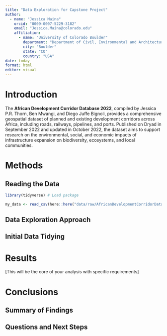 ```yaml
---
title: "Data Exploration for Capstone Project"
author:
  - name: "Jessica Maina"
    orcid: "0009-0007-5229-3182"
    email: "Jessica.Maina@colorado.edu"
    affiliation:
      - name: "University of Colorado Boulder"
        department: "Department of Civil, Environmental and Architectural Engineering"
        city: "Boulder"
        state: "CO"
        country: "USA"
date: today
format: html
editor: visual
---
```


# Introduction

The **African Development Corridor Database 2022**, compiled by Jessica P.R. Thorn, Ben Mwangi, and Diego Juffe Bignoli, provides a comprehensive geospatial dataset of planned and existing development corridors across Africa, including roads, railways, pipelines, and ports. Published on Dryad in September 2022 and updated in October 2022, the dataset aims to support research on the environmental, social, and economic impacts of infrastructure expansion on biodiversity, ecosystems, and local communities.

# Methods

## Reading the Data

```r
library(tidyverse) # Load package

my_data <- read_csv(here::here("data/raw/AfricanDevelopmentCorridorDatabase2022.csv"))
```

## Data Exploration Approach

## Initial Data Tidying

# Results

\[This will be the core of your analysis with specific requirements\]

# Conclusions

## Summary of Findings

## Questions and Next Steps
